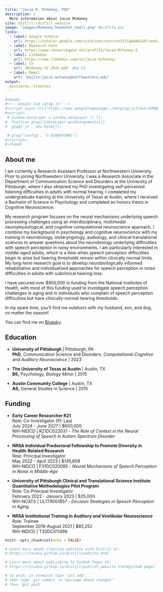 ```yaml
---
title: "Jacie R. McHaney, PhD"
description: |
  More information about Jacie McHaney
site: distill::distill_website
image: "images/McHaney_headshot_small.png" #profile pic
links:
  - label: Google Scholar
    url: https://scholar.google.com/citations?user=Gv2ZiSgAAAAJ&hl=en&authuser=1
  - label: Research Gate
    url: https://www.researchgate.net/profile/Jacie-Mchaney-2
  - label: Linkedin
    url: https://www.linkedin.com/in/jacie-mchaney/
  - label: CV
    url: JMcHaney_CV_2025.pdf  #my CV
  - label: Email
    url: "mailto:jacie.mchaney@northwestern.edu"
output:
  postcards::trestles
---
```

```r
#<head>
#<!-- Google tag (gtag.js) -->
#<script async src="https://www.googletagmanager.com/gtag/js?id=G-0208BTGWKG"></script>
#<script>
 # window.dataLayer = window.dataLayer || [];
#  function gtag(){dataLayer.push(arguments);}
#  gtag('js', new Date());

 # gtag('config', 'G-0208BTGWKG');
#</script>
#</head>
```

## About me

I am currently a Research Assistant Professor at Northwestern University. Prior to joining Northwestern University, I was a Research Associate in the Department of Communication Science and Disorders at the University of Pittsburgh, where I also obtained my PhD investigating self-perceived listening difficulties in adults with normal hearing. I completed my undergraduate training at the University of Texas at Austin, where I received a Bachelor of Science in Psychology and completed an honors thesis in Cognitive Neuroscience. 

My research program focuses on the neural mechanisms underlying speech processing challenges using an interdisciplinary, multimodal neurophysiological, and cognitive computational neuroscience approach. I combine my background in psychology and cognitive neuroscience with my training in neurobiology, otolaryngology, audiology, and clinical translational sciences to answer questions about the neurobiology underlying difficulties with speech perception in noisy environments. I am particularly interested in middle-aged adults, which is a time when speech perception difficulties begin to arise but hearing thresholds remain within clinically normal limits. My long-term research goal is to develop neurobiologically informed rehabilitative and individualized approaches for speech perception in noise difficulties in adults with subclinical hearing loss.

I have secured over $850,000 in funding from the National Institutes of Health, with most of this funding used to investigate speech perception challenges in aging and in individuals who complain of speech perception difficulties but have clinically-normal hearing thresholds. 

In my spare time, you'll find me outdoors with my husband, son, and dog, no matter the season!

You can find me on [Bluesky](https://bsky.app/profile/jaciemchaney.bsky.social).


## Education

- **University of Pittsburgh** | Pittsburgh, PA
<br>
**PhD,** Communication Science and Disorders, *Computational Cognitive and Auditory Neuroscience* | 2023

- **The University of Texas at Austin** | Austin, TX
<br>
**BS,** Psychology, *Biology Minor* |  2015

- **Austin Community College** | Austin, TX
<br>
**AS,** General Studies in Science |  2015


## Funding

- **Early Career Researcher R21**
<br>Role: Co-Investigator (PI: Lau)
<br>July 2024 - June 2027 | $600,000
<br>NIH-NIDCD | R21DC022031 - *The Role of Context in the Neural Processing of Speech in Autism Spectrum Disorder*
  
- **NRSA Individual Predoctoral Fellowship to Promote Diversity in Health-Related Research**
<br>Role: Principal Investigator
<br>May 2022 - April 2023 | $145,608
<br>NIH-NIDCD | F31DC020085 - *Neural Mechanisms of Speech Perception in Noise in Middle-Age*

- **University of Pittsburgh Clinical and Translational Science Institute Quantitative Methodologies Pilot Program**
<br>Role: Co-Principal Investigator
<br>February 2022 - January 2023 | $25,000
<br>NIH-NCATS | UL1TR001857 - *Decision Strategies in Speech Perception in Aging* 

- **NRSA Institutional Training in Auditory and Vestibular Neuroscience**
<br>Role: Trainee
<br>September 2019-August 2021 | $85,252
<br>NIH-NIDCD | T32DC011499 



```r
knitr::opts_chunk$set(echo = FALSE)

# Learn more about creating websites with Distill at:
# https://rstudio.github.io/distill/website.html

# Learn more about publishing to GitHub Pages at:
# https://rstudio.github.io/distill/publish_website.html#github-pages

# to push, in terminal type `git add .`
# then type `git commit -m "message about changes"`
# then `git push`

```

